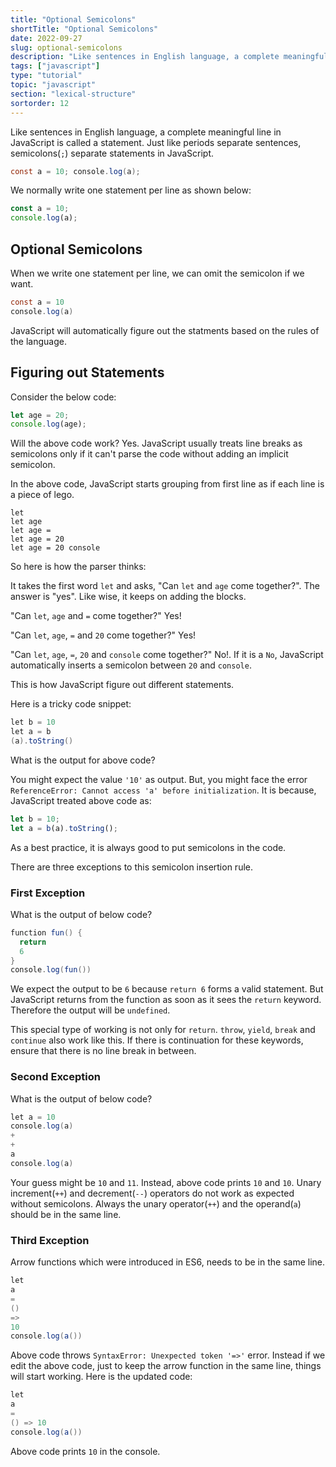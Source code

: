 ```yaml
---
title: "Optional Semicolons"
shortTitle: "Optional Semicolons"
date: 2022-09-27
slug: optional-semicolons
description: "Like sentences in English language, a complete meaningful line in JavaScript is called a statement. Just like periods separate sentences, semicolons separate statements in JavaScript."
tags: ["javascript"]
type: "tutorial"
topic: "javascript"
section: "lexical-structure"
sortorder: 12
---
```


Like sentences in English language, a complete meaningful line in JavaScript is called a statement. Just like periods separate sentences, semicolons(`;`) separate statements in JavaScript.

```java
const a = 10; console.log(a);
```

We normally write one statement per line as shown below:

```javascript
const a = 10;
console.log(a);
```

## Optional Semicolons

When we write one statement per line, we can omit the semicolon if we want.

```java
const a = 10
console.log(a)
```

JavaScript will automatically figure out the statments based on the rules of the language.

## Figuring out Statements

Consider the below code:

```javascript
let age = 20;
console.log(age);
```

Will the above code work? Yes. JavaScript usually treats line breaks as semicolons only if it can't parse the code without adding an implicit semicolon.

In the above code, JavaScript starts grouping from first line as if each line is a piece of lego.

```
let
let age
let age =
let age = 20
let age = 20 console
```

So here is how the parser thinks:

It takes the first word `let` and asks, "Can `let` and `age` come together?". The answer is "yes". Like wise, it keeps on adding the blocks.

"Can `let`, `age` and `=` come together?" Yes!

"Can `let`, `age`, `=` and `20` come together?" Yes!

"Can `let`, `age`, `=`, `20` and `console` come together?" No!. If it is a `No`, JavaScript automatically inserts a semicolon between `20` and `console`.

This is how JavaScript figure out different statements.

Here is a tricky code snippet:

```java
let b = 10
let a = b
(a).toString()
```

What is the output for above code?

You might expect the value `'10'` as output. But, you might face the error `ReferenceError: Cannot access 'a' before initialization`. It is because, JavaScript treated above code as:

```javascript
let b = 10;
let a = b(a).toString();
```

As a best practice, it is always good to put semicolons in the code.

There are three exceptions to this semicolon insertion rule.

### First Exception

What is the output of below code?

```java
function fun() {
  return
  6
}
console.log(fun())
```

We expect the output to be `6` because `return 6` forms a valid statement. But JavaScript returns from the function as soon as it sees the `return` keyword. Therefore the output will be `undefined`.

This special type of working is not only for `return`. `throw`, `yield`, `break` and `continue` also work like this. If there is continuation for these keywords, ensure that there is no line break in between.

### Second Exception

What is the output of below code?

```java
let a = 10
console.log(a)
+
+
a
console.log(a)
```

Your guess might be `10` and `11`. Instead, above code prints `10` and `10`. Unary increment(`++`) and decrement(`--`) operators do not work as expected without semicolons. Always the unary operator(`++`) and the operand(`a`) should be in the same line.

### Third Exception

Arrow functions which were introduced in ES6, needs to be in the same line.

```java
let
a
=
()
=>
10
console.log(a())
```

Above code throws `SyntaxError: Unexpected token '=>'` error. Instead if we edit the above code, just to keep the arrow function in the same line, things will start working. Here is the updated code:

```java
let
a
=
() => 10
console.log(a())
```

Above code prints `10` in the console.
